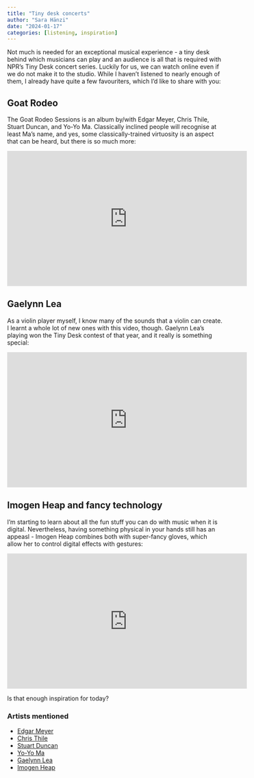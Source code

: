 ```yaml
---
title: "Tiny desk concerts"
author: "Sara Hänzi"
date: "2024-01-17"
categories: [listening, inspiration]
---
```


Not much is needed for an exceptional musical experience - a tiny desk behind which musicians can play and an audience is all that is required with NPR's Tiny Desk concert series. 
Luckily for us, we can watch online even if we do not make it to the studio. While I haven't listened to nearly enough of them, I already have quite a few favouriters, which I'd like to share with you:

## Goat Rodeo

The Goat Rodeo Sessions is an album by/with Edgar Meyer, Chris Thile, Stuart Duncan, and Yo-Yo Ma. Classically inclined people will recognise at least Ma's name, and yes, some classically-trained virtuosity is an aspect that can be heard, but there is so much more:

<iframe width="560" height="315" src="https://www.youtube.com/embed/O7EcT5YzKhQ?si=gw82MORxIoQH0xEW" title="YouTube video player" frameborder="0" allow="accelerometer; autoplay; clipboard-write; encrypted-media; gyroscope; picture-in-picture; web-share" allowfullscreen></iframe>

## Gaelynn Lea

As a violin player myself, I know many of the sounds that a violin can create. I learnt a whole lot of new ones with this video, though. Gaelynn Lea's playing won the Tiny Desk contest of that year, and it really is something special:

<iframe width="560" height="315" src="https://www.youtube.com/embed/n6oSeODGmoQ?si=uYgoD_58nBnyMsYU" title="YouTube video player" frameborder="0" allow="accelerometer; autoplay; clipboard-write; encrypted-media; gyroscope; picture-in-picture; web-share" allowfullscreen></iframe>

## Imogen Heap and fancy technology

I'm starting to learn about all the fun stuff you can do with music when it is digital. Nevertheless, having something physical in your hands still has an appeasl - Imogen Heap combines both with super-fancy gloves, which allow her to control digital effects with gestures:

<iframe width="560" height="315" src="https://www.youtube.com/embed/3QtklTXbKUQ?si=YH1fqjdaXKmI0AIe" title="YouTube video player" frameborder="0" allow="accelerometer; autoplay; clipboard-write; encrypted-media; gyroscope; picture-in-picture; web-share" allowfullscreen></iframe>

Is that enough inspiration for today?

### Artists mentioned

- [Edgar Meyer](https://en.wikipedia.org/wiki/Edgar_Meyer)
- [Chris Thile](https://www.christhile.com/)
- [Stuart Duncan](https://en.wikipedia.org/wiki/Stuart_Duncan)
- [Yo-Yo Ma](https://www.yo-yoma.com/)
- [Gaelynn Lea](https://violinscratches.com/)
- [Imogen Heap](https://imogenheap.app/)